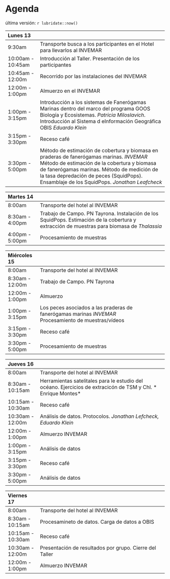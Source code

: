 # Agenda

última versión: `r lubridate::now()`


| Lunes 13               |                                                                 |
|:------------------ |:-------------------------------------------------------------------------- |
9:30am              | Transporte busca a los participantes en el Hotel para llevarlos al INVEMAR
10:00am - 10:45am   | Introducción al Taller. Presentación de los participantes 
10:45am - 12:00m    | Recorrido por las instalaciones del INVEMAR
12:00m - 1:00pm     | Almuerzo en el INVEMAR
1:00pm - 3:15pm     | Introducción a los sistemas de Fanerógamas Marinas dentro del marco del programa GOOS Biología y Ecosistemas. *Patricia Miloslavich*. <br> Introducción al Sistema d eInformación Geográfica OBIS *Eduardo Klein*
3:15pm - 3:30pm     | Receso café
3:30pm - 5:00pm     | Método de estimación de cobertura y biomasa en praderas de fanerógamas marinas. *INVEMAR*  <br> Método de estimación de la cobertura y biomasa de fanerógamas marinas. Método de medición de la tasa depredación de peces (SquidPops). Ensamblaje de los SquidPops. *Jonathan Leafcheck*



| Martes 14           |                                                               |
|:------------------ |:-------------------------------------------------------------------------- |
8:00am              | Transporte del hotel al INVEMAR
8:30am - 4:00pm     | Trabajo de Campo. PN Tayrona. Instalación de los SquidPops. Estimación de la cobertura y extracción de muestras para biomasa de *Thalassia*
4:00pm - 5:00pm     | Procesamiento de muestras |


| Miércoles 15           |                                                               |
|:------------------ |:-------------------------------------------------------------------------- |
8:00am              | Transporte del hotel al INVEMAR
8:30am - 12:00m     | Trabajo de Campo. PN Tayrona
12:00m - 1:00pm     | Almuerzo
1:00pm - 3:15pm     | Los peces asociados a las praderas de fanerógamas marinas *INVEMAR* <br> Procesamiento de muestras/vídeos
3:15pm - 3:30pm     | Receso café
3:30pm - 5:00pm     | Procesamiento de muestras



| Jueves 16              |                                                              |
|:------------------ |:-------------------------------------------------------------------------- |
8:00am              | Transporte del hotel al INVEMAR
8:30am - 10:15am    | Herramientas satelitales para le estudio del océano. Ejercicios de extracicón de TSM y Chl. * Enrique Montes*
10:15am - 10:30am   | Receso café
10:30am - 12:00m    | Análisis de datos. Protocolos. *Jonathan Lefcheck, Eduardo Klein* 
12:00m - 1:00pm     | Almuerzo INVEMAR
1:00pm - 3:15pm     | Análisis de datos
3:15pm - 3:30pm     | Receso café
3:30pm - 5:00pm     | Análisis de datos


| Viernes 17             |                                                              |
|:------------------ |:-------------------------------------------------------------------------- |
8:00am              | Transporte del hotel al INVEMAR
8:30am - 10:15am    | Procesamineto de datos. Carga de datos a OBIS
10:15am - 10:30am   | Receso café
10:30am - 12:00m    | Presentación de resultados por grupo. Cierre del Taller
12:00m - 1:00pm     | Almuerzo INVEMAR

